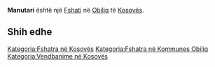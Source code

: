 {{Fshat në 
 | Emri                = Manutari
 | Emri (Rasa dhanore) = 
 | Figura              = 
 | Shteti              = Kosovës
 | Komuna              = Obiliq
 | Kodi postar         = 
 | Sipërfaqja          = 
 | Popullsia           = 0
 | Regj. i popullsisë  = 
 | Dend. e popullsisë  = 
 | Faqja zyrtare       = 
 <!--- Koordinatat ----> 
 | Gjerësia            = 42.54923
 | Gjatësia            = 21.40277
 | Lartësia            = 
}}
'''Manutari''' është një [[Fshati]] në [[ Obiliq ]] të [[ Kosovës ]].

<!-- == Gjeografia == -->
<!-- == Historia == -->
<!-- == Demografia == -->
== Shih edhe ==
{{Komuna Obiliq}}
{{Kosovo-Administrata-Cung}}

[[Kategoria:Fshatra në Kosovës]]
[[Kategoria:Fshatra në Kommunes Obiliq]]
[[Kategoria:Vendbanime në Kosovës]]